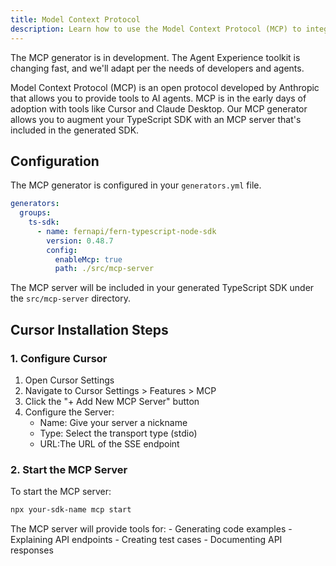 ```yaml
---
title: Model Context Protocol
description: Learn how to use the Model Context Protocol (MCP) to integrate AI capabilities with your Fern documentation
---
```


<Note>
The MCP generator is in development. The Agent Experience toolkit is changing fast, and we'll adapt per the needs of developers and agents.
</Note>

Model Context Protocol (MCP) is an open protocol developed by Anthropic that allows you to provide tools to AI agents. MCP is in the early days of adoption with tools like Cursor and Claude Desktop. Our MCP generator allows you to augment your TypeScript SDK with an MCP server that's included in the generated SDK.

## Configuration 

The MCP generator is configured in your `generators.yml` file. 

```yaml
generators:
  groups:
    ts-sdk:
      - name: fernapi/fern-typescript-node-sdk
        version: 0.48.7
        config:
          enableMcp: true
          path: ./src/mcp-server
```

The MCP server will be included in your generated TypeScript SDK under the `src/mcp-server` directory.

## Cursor Installation Steps

### 1. Configure Cursor

1. Open Cursor Settings
2. Navigate to Cursor Settings > Features > MCP
3. Click the "+ Add New MCP Server" button
4. Configure the Server:
   - Name: Give your server a nickname
   - Type: Select the transport type (stdio)
   - URL:The URL of the SSE endpoint

### 2. Start the MCP Server

To start the MCP server:

```bash
npx your-sdk-name mcp start
```

<Note>
The MCP server will provide tools for:
- Generating code examples
- Explaining API endpoints
- Creating test cases
- Documenting API responses
</Note>
